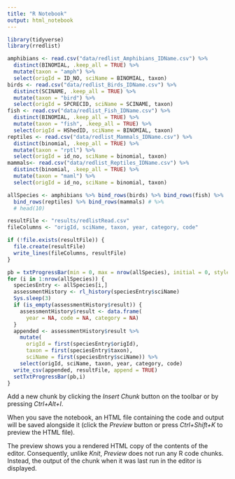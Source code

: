 ```yaml
---
title: "R Notebook"
output: html_notebook
---
```



```r
library(tidyverse)
library(rredlist)
```

```r
amphibians <- read.csv("data/redlist_Amphibians_IDName.csv") %>% 
  distinct(BINOMIAL, .keep_all = TRUE) %>% 
  mutate(taxon = "amph") %>% 
  select(origId = ID_NO, sciName = BINOMIAL, taxon)
birds <- read.csv("data/redlist_Birds_IDName.csv") %>% 
  distinct(SCINAME, .keep_all = TRUE) %>% 
  mutate(taxon = "bird") %>% 
  select(origId = SPCRECID, sciName = SCINAME, taxon)
fish <- read.csv("data/redlist_Fish_IDName.csv") %>% 
  distinct(BINOMIAL, .keep_all = TRUE) %>% 
  mutate(taxon = "fish", .keep_all = TRUE) %>% 
  select(origId = HShedID, sciName = BINOMIAL, taxon)
reptiles <- read.csv("data/redlist_Mammals_IDName.csv") %>% 
  distinct(binomial, .keep_all = TRUE) %>% 
  mutate(taxon = "rptl") %>% 
  select(origId = id_no, sciName = binomial, taxon)
mammals<- read.csv("data/redlist_Reptiles_IDName.csv") %>% 
  distinct(binomial, .keep_all = TRUE) %>% 
  mutate(taxon = "maml") %>% 
  select(origId = id_no, sciName = binomial, taxon)

allSpecies <- amphibians %>% bind_rows(birds) %>% bind_rows(fish) %>%
  bind_rows(reptiles) %>% bind_rows(mammals) # %>% 
  # head(10)
```

```r
resultFile <- "results/redlistRead.csv"
fileColumns <- "origId, sciName, taxon, year, category, code"

if (!file.exists(resultFile)) {
  file.create(resultFile)
  write_lines(fileColumns, resultFile)
}

pb = txtProgressBar(min = 0, max = nrow(allSpecies), initial = 0, style = 3) 
for (i in 1:nrow(allSpecies)) {
  speciesEntry <- allSpecies[i,]
  assessmentHistory <- rl_history(speciesEntry$sciName)
  Sys.sleep(3)
  if (is_empty(assessmentHistory$result)) {
    assessmentHistory$result <- data.frame(
      year = NA, code = NA, category = NA)
  }
  appended <- assessmentHistory$result %>% 
    mutate(
      origId = first(speciesEntry$origId),
      taxon = first(speciesEntry$taxon),
      sciName = first(speciesEntry$sciName)) %>% 
    select(origId, sciName, taxon, year, category, code)
  write_csv(appended, resultFile, append = TRUE)
  setTxtProgressBar(pb,i)
}

```

Add a new chunk by clicking the *Insert Chunk* button on the toolbar or by pressing *Ctrl+Alt+I*.

When you save the notebook, an HTML file containing the code and output will be saved alongside it (click the *Preview* button or press *Ctrl+Shift+K* to preview the HTML file).

The preview shows you a rendered HTML copy of the contents of the editor. Consequently, unlike *Knit*, *Preview* does not run any R code chunks. Instead, the output of the chunk when it was last run in the editor is displayed.

